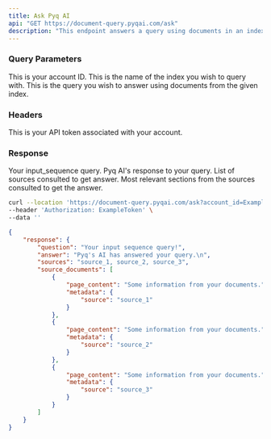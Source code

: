 ```yaml
---
title: Ask Pyq AI
api: "GET https://document-query.pyqai.com/ask"
description: "This endpoint answers a query using documents in an index."
---
```


### Query Parameters

<ParamField query="account_id" type="int">
  This is your account ID.
</ParamField>

<ParamField query="index_name" type="string">
  This is the name of the index you wish to query with.
</ParamField>

<ParamField query="input_sequence" type="string">
  This is the query you wish to answer using documents from the given index.
</ParamField>

### Headers

<ParamField header="Authorization" type="string">
  This is your API token associated with your account.
</ParamField>

### Response

<ResponseField name="question" type="string">
  Your input_sequence query.
</ResponseField>

<ResponseField name="answer" type="string">
  Pyq AI's response to your query.
</ResponseField>

<ResponseField name="sources" type="list">
  List of sources consulted to get answer.
</ResponseField>

<ResponseField name="source_documents" type="list">
  Most relevant sections from the sources consulted to get the answer.
</ResponseField>

<RequestExample>

```bash Example Request
curl --location 'https://document-query.pyqai.com/ask?account_id=ExampleAccountId&index_name=ExampleIndex&input_sequenceExampleQuery' \
--header 'Authorization: ExampleToken' \
--data ''
```

</RequestExample>

<ResponseExample>

```json Response
{
    "response": {
        "question": "Your input sequence query!",
        "answer": "Pyq's AI has answered your query.\n",
        "sources": "source_1, source_2, source_3",
        "source_documents": [
            {
                "page_content": "Some information from your documents.",
                "metadata": {
                    "source": "source_1"
                }
            },
            {
                "page_content": "Some information from your documents.",
                "metadata": {
                    "source": "source_2"
                }
            },
            {
                "page_content": "Some information from your documents.",
                "metadata": {
                    "source": "source_3"
                }
            }
        ]
    }
}
```

</ResponseExample>
